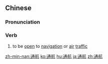 ==Chinese==
{{zh-forms}}

===Pronunciation===
{{zh-pron
|m=tōngháng
|c=tung1 hong4
|mn=thong-hâng
|cat=v
}}

===Verb===
{{zh-verb}}

# to be [[open]] to [[navigation]] or [[air]] [[traffic]]

{{zh-cat|Advanced}}

[[zh-min-nan:通航]]
[[ko:通航]]
[[hu:通航]]
[[ja:通航]]
[[zh:通航]]